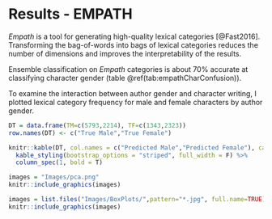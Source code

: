 # Results - EMPATH

*Empath* is a tool for generating high-quality lexical categories [@Fast2016]. Transforming the bag-of-words into bags of lexical categories reduces the number of dimensions and improves the interpretability of the results.

Ensemble classification on *Empath* categories is about 70% accurate at classifying character gender (table \@ref(tab:empathCharConfusion)).

To examine the interaction between author gender and character writing, I plotted lexical category frequency for male and female characters by author gender.




```r
DT = data.frame(TM=c(5793,2214), TF=c(1343,2323))
row.names(DT) <- c("True Male","True Female")

knitr::kable(DT, col.names = c("Predicted Male","Predicted Female"), caption = 'Predicted character gender using EMPATH categories.') %>%
  kable_styling(bootstrap_options = "striped", full_width = F) %>%
  column_spec(1, bold = T)

```

```R
images = "Images/pca.png"
knitr::include_graphics(images)
```

```R
images = list.files("Images/BoxPlots/",pattern="*.jpg", full.name=TRUE)
knitr::include_graphics(images)
```